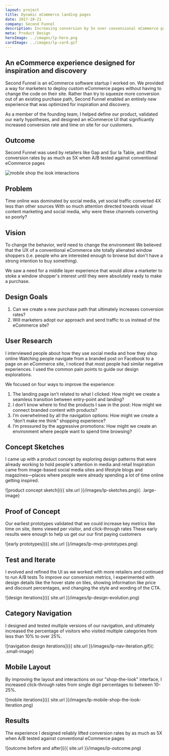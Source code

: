 ```yaml
---
layout: project
title: Dynamic eCommerce landing pages
date: 2017-10-21
company: Second Funnel
description: Increasing conversion by 5x over convensional eCommerce pages
meta: Product Design
heroImage: ../images/lp-hero.png
cardImage: ../images/lp-card.gif
---
```



## An eCommerce experience designed for inspiration and discovery
Second Funnel is an eCommerce software startup I worked on. We provided a way for marketers to deploy custom eCommerce pages without having to change the code on their site. Rather than try to squeeze more conversion out of an existing purchase path, Second Funnel enabled an entirely new experience that was optimized for inspiration and discovery.

As a member of the founding team, I helped define our product, validated our early hypotheses, and designed an eCommerce UI that significantly increased conversion rate and time on site for our customers.

## Outcome
Second Funnel was used by retailers like Gap and Sur la Table, and lifted conversion rates by as much as 5X when A/B tested against conventional eCommerce pages

![mobile shop the look interactions](./images/lp-card.gif)

## Problem
Time online was dominated by social media, yet social traffic converted 4X less than other sources
With so much attention directed towards visual content marketing and social media, why were these channels converting so poorly?

## Vision
To change the behavior, we’d need to change the environment
We believed that the UX of a conventional eCommerce site totally alienated window shoppers (i.e. people who are interested enough to browse but don't have a strong intention to buy something).

We saw a need for a middle layer experience that would allow a marketer to stoke a window shopper's interest until they were absolutely ready to make a purchase.

## Design Goals
1. Can we create a new purchase path that ultimately increases conversion rates?
2. Will marketers adopt our approach and send traffic to us instead of the eCommerce site?

## User Research
I interviewed people about how they use social media and how they shop online
Watching people navigate from a branded post on Facebook to a page on an eCommerce site, I noticed that most people had similar negative experiences. I used the common pain points to guide our design explorations.

We focused on four ways to improve the experience:

1. The landing page isn’t related to what I clicked: How might we create a seamless transition between entry-point and landing?
1. I don’t know where to find the products I saw in the post: How might we connect branded content with products?
1. I’m overwhelmed by all the navigation options: How might we create a “don’t make me think” shopping experience?
1. I’m pressured by the aggressive promotions: How might we create an environment where people want to spend time browsing?

## Concept Sketches
I came up with a product concept by exploring design patterns that were already working to hold people's attention in media and retail
Inspiration came from image-based social media sites and lifestyle blogs and magazines—places where people were already spending a lot of time online getting inspired.

![product concept sketch]({{ site.url }}/images/lp-sketches.png){: .large-image}

## Proof of Concept
Our earliest prototypes validated that we could increase key metrics like time on site, items viewed per visitor, and click-through rates
These early results were enough to help us get our our first paying customers

![early prototypes]({{ site.url }}/images/lp-mvp-prototypes.png)

## Test and Iterate
I evolved and refined the UI as we worked with more retailers and continued to run A/B tests
To improve our conversion metrics, I experimented with design details like the hover state on tiles, showing information like price and discount percentages, and changing the style and wording of the CTA.

![design iterations]({{ site.url }}/images/lp-design-evolution.png)

## Category Navigation
I designed and tested multiple versions of our navigation, and ultimately increased the percentage of visitors who visited multiple categories from less than 10% to over 25%.

![navigation design iterations]({{ site.url }}/images/lp-nav-iteration.gif){: .small-image}

## Mobile Layout
By improving the layout and interactions on our "shop-the-look" interface, I increased click-through rates from single digit percentages to between 10-25%.  

![mobile iterations]({{ site.url }}/images/lp-mobile-shop-the-look-iteration.png)

## Results
The experience I designed reliably lifted conversion rates by as much as 5X when A/B tested against conventional eCommerce pages

![outcome before and after]({{ site.url }}/images/lp-outcome.png)
